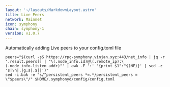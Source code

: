 ```yaml
---
layout: '~/layouts/MarkdownLayout.astro'
title: Live Peers
network: Mainnet
icon: symphony
chain: symphony-1
version: v1.0.7
---
```

Automatically adding Live peers to your config.toml file
```
peers="$(curl -sS https://rpc-symphony.vinjan.xyz:443/net_info | jq -r '.result.peers[] | "\(.node_info.id)@\(.remote_ip):\(.node_info.listen_addr)"' | awk -F ':' '{print $1":"$(NF)}' | sed -z 's|\n|,|g;s|.$||')"
sed -i.bak -e "s/^persistent_peers *=.*/persistent_peers = \"$peers\"/" $HOME/.symphonyd/config/config.toml
